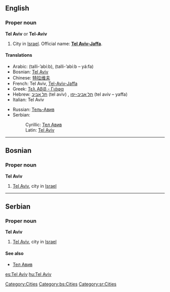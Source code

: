 ==English==

===Proper noun===
{{wikipedia}}
'''Tel Aviv''' or '''Tel-Aviv'''

# City in [[Israel]]. Official name: '''[[Tel Aviv-Jaffa]]'''.

====Translations====
{{top}}
*Arabic: {{ARchar|[[تل-أبيب]]}} (talli-’abí:b), {{ARchar|[[تل-أبيب – يافا]]}} (talli-’abí:b – yá:fa)
*Bosnian: [[Tel Aviv#Bosnian|Tel Aviv]] {{m}}
*Chinese: [[特拉维夫]]
*French: Tel Aviv, [[Tel-Aviv-Jaffa]]
*Greek: [[Τελ Αβίβ - Γιάφα]]
*Hebrew: [[תל אביב]] (tel aviv) {{f}}, [[תל אביב-יפו]] (tel aviv – yaffa)
*Italian: Tel Aviv {{f}}
{{mid}}
*Russian: [[Тель-Авив]] {{unicode|(Tɛl’-Avív)}} {{m}}
*Serbian:
*:Cyrillic: [[Тел Авив#Serbian|Тел Авив]] {{m}}
*:Latin: [[Tel Aviv#Serbian|Tel Aviv]] {{m}}
{{bottom}}

[[Category:Cities]]

----

==Bosnian==

===Proper noun===
'''Tel Aviv''' {{m}}

# [[Tel Aviv]], city in [[Israel]]

[[Category:bs:Cities]]

----

==Serbian==

===Proper noun===
'''Tel Aviv''' {{m}}

# [[Tel Aviv]], city in [[Israel]]

====See also====
*[[Тел Авив#Serbian|Тел Авив]]

[[Category:sr:Cities]]

[[es:Tel Aviv]]
[[hu:Tel Aviv]]